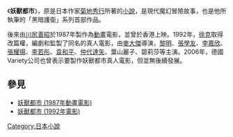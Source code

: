 {{unreferenced|time=2018-11-14T15:21:09+00:00}}
《'''妖獸都市'''》，原是日本作家[[菊地秀行|菊地秀行]]所著的[[小說|小說]]，是現代魔幻冒險故事，也是他所執筆的「黑暗護衛」系列首部作品。

後來由[[川尻善昭|川尻善昭]]於1987年製作為[[動畫|動畫]]電影，並曾於香港上映。1992年，[[徐克|徐克]]取得改篇權，編劇和監製了同名的真人電影，由[[麥大傑|麥大傑]]導演，[[黎明|黎明]]、[[張學友|張學友]]、[[李嘉欣|李嘉欣]]、[[張耀揚|張耀揚]]、[[李若彤|李若彤]]、[[袁和平|袁和平]]、[[仲代達矢|仲代達矢]]、葉山麗子、碧莉莎等主演。2006年，德國Variety公司也曾表示要製作妖獸都市真人電影，但並無後續發展。

==參見==
*[[妖獸都市_(1987年動畫電影)|妖獸都市 (1987年動畫電影)]]
*[[妖獸都市_(1992年電影)|妖獸都市 (1992年電影)]]

{{wikiquote|妖獸都市}}
{{DEFAULTSORT:Youjuutoshi}}

[[Category:日本小說|Category:日本小說]]